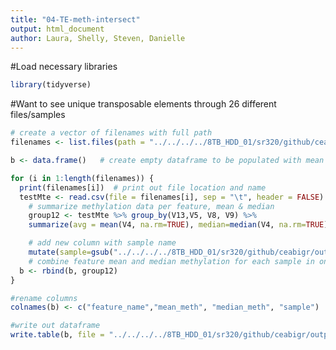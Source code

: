 ```yaml
---
title: "04-TE-meth-intersect"
output: html_document
author: Laura, Shelly, Steven, Danielle
---
```



#Load necessary libraries
```r
library(tidyverse)
```

#Want to see unique transposable elements through 26 different files/samples 
```r
# create a vector of filenames with full path 
filenames <- list.files(path = "../../../../8TB_HDD_01/sr320/github/ceabigr/output", pattern = "mTE.out", full.names = TRUE)  

b <- data.frame()   # create empty dataframe to be populated with mean & median summary stats for each feature within a sample 

for (i in 1:length(filenames)) {  
  print(filenames[i])  # print out file location and name 
  testMte <- read.csv(file = filenames[i], sep = "\t", header = FALSE) # read in each sample data 
    # summarize methylation data per feature, mean & median 
    group12 <- testMte %>% group_by(V13,V5, V8, V9) %>%   
    summarize(avg = mean(V4, na.rm=TRUE), median=median(V4, na.rm=TRUE)) %>%

    # add new column with sample name 
    mutate(sample=gsub("../../../../8TB_HDD_01/sr320/github/ceabigr/output/", "", filenames[i]))
    # combine feature mean and median methylation for each sample in one common dataframe called b
  b <- rbind(b, group12)
}

#rename columns
colnames(b) <- c("feature_name","mean_meth", "median_meth", "sample")

#write out dataframe
write.table(b, file = "../../../../8TB_HDD_01/sr320/github/ceabigr/output/transposon_summary_allsamples.txt",quote = F, row.names = F, sep = "\t")
```











